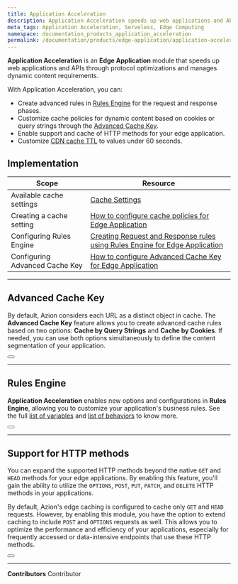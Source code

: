 ```yaml
---
title: Application Acceleration
description: Application Acceleration speeds up web applications and APIs through protocol optimizations and manages dynamic content requirements.
meta_tags: Application Acceleration, Serveless, Edge Computing
namespace: documentation_products_application_acceleration
permalink: /documentation/products/edge-application/application-acceleration/
---
```


**Application Acceleration** is an **Edge Application** module that speeds up web applications and APIs through protocol optimizations and manages dynamic content requirements.

With Application Acceleration, you can:

- Create advanced rules in [Rules Engine](/en/documentation/products/edge-application/rules-engine/) for the request and response phases.
- Customize cache policies for dynamic content based on cookies or query strings through the [Advanced Cache Key](/en/documentation/products/edge-application/cache-settings/#advanced-cache-key/).
- Enable support and cache of HTTP methods for your edge application.
- Customize [CDN cache TTL](/en/documentation/products/edge-application/cache-settings/#cdn-cache-settings) to values under 60 seconds.

## Implementation

| Scope | Resource |
| --- | --- |
| Available cache settings | [Cache Settings](/en/documentation/products/edge-application/cache-settings/) |
| Creating a cache setting | [How to configure cache policies for Edge Application](/en/documentation/products/guides/edge-caching/) |
| Configuring Rules Engine | [Creating Request and Response rules using Rules Engine for Edge Application](/en/documentation/products/guides/static-sites-on-edge/) |
| Configuring Advanced Cache Key | [How to configure Advanced Cache Key for Edge Application](/en/documentation/products/guides/apis-performance-sites-application-acceleration/) |

---

## Advanced Cache Key

By default, Azion considers each URL as a distinct object in cache. The **Advanced Cache Key** feature allows you to create advanced cache rules based on two options: **Cache by Query Strings** and **Cache by Cookies**. If needed, you can use both options simultaneously to define the content segmentation of your application.

<Button href="/en/documentation/products/edge-application/cache-settings/#advanced-cache-key" text="Learn more about Advanced Cache Key"></Button>

---

## Rules Engine

**Application Acceleration** enables new options and configurations in **Rules Engine**, allowing you to customize your application's business rules. See the full [list of variables](/en/documentation/products/edge-application/rules-engine/#variables) and [list of behaviors](/en/documentation/products/edge-application/rules-engine/#behaviors) to know more.

<Button href="/en/documentation/products/edge-application/rules-engine/" text="Learn more about Rules Engine"></Button>

---

## Support for HTTP methods

You can expand the supported HTTP methods beyond the native `GET` and `HEAD` methods for your edge applications. By enabling this feature, you'll gain the ability to utilize the `OPTIONS`, `POST`, `PUT`, `PATCH`, and `DELETE` HTTP methods in your applications.

By default, Azion's edge caching is configured to cache only `GET` and `HEAD` requests. However, by enabling this module, you have the option to extend caching to include `POST` and `OPTIONS` requests as well. This allows you to optimize the performance and efficiency of your applications, especially for frequently accessed or data-intensive endpoints that use these HTTP methods.

<Button href="/en/documentation/products/edge-application/cache-settings/#caching-http-methods" text="Learn more about caching HTTP methods"></Button>



---


**Contributors** <ContributorList>Contributor</ContributorList>
